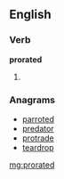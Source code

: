 ==English==

===Verb===
'''prorated'''

# {{past of|[[prorate]]}}

===Anagrams===
* [[parroted#English|parroted]]
* [[predator#English|predator]]
* [[protrade#English|protrade]]
* [[teardrop#English|teardrop]]

[[mg:prorated]]